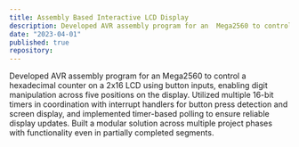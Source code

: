 ```yaml
---
title: Assembly Based Interactive LCD Display
description: Developed AVR assembly program for an  Mega2560 to control a 2x16 LCD using button inputs.
date: "2023-04-01"
published: true
repository: 
---
```




Developed AVR assembly program for an  Mega2560 to control a hexadecimal counter on a 2x16 LCD using button inputs, enabling digit manipulation across five positions on the display. Utilized multiple 16-bit timers in coordination with interrupt handlers for button press detection and screen display, and implemented timer-based polling to ensure reliable display updates. Built a modular solution across multiple project phases with functionality even in partially completed segments.
